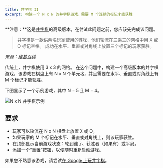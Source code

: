 ```yaml
---
title: 井字棋 II
excerpt: 构建一个 N x N 的井字棋游戏，需要 M 个连续的标记才能获胜
---
```


**注意：**这是[井字棋](/questions/user-interface/tic-tac-toe)的高级版本，在尝试此问题之前，您应该先完成该问题。

> 井字棋是一款供两名玩家使用的游戏，他们轮流在三乘三的网格中用 X 或 O 标记空格。 成功在水平、垂直或对角线上放置三个标记的玩家获胜。

*来源：[维基百科](https://en.wikipedia.org/wiki/Tic-tac-toe)*

传统上，井字棋使用 3 x 3 的网格。 在这个问题中，构建一个高级版本的井字棋游戏，该游戏在棋盘上有 N x N 个单元格，并且需要在水平、垂直或对角线上有 M 个标记才能获胜。

下图显示了一个示例游戏，其中 N = 5 且 M = 4。

![N x N 井字棋示例](/img/questions/tic-tac-toe-ii/tic-tac-toe-ii-example.png)

## 要求

* 玩家可以轮流在 N x N 棋盘上放置 X 或 O。
* 如果玩家的 M 个标记在水平、垂直或对角线上，则该玩家获胜。
* 在顶部显示当前游戏状态：轮到谁了、获胜者（如果有）或平局。
* 添加一个“重置”按钮，以便随时重新启动游戏。

如果您不熟悉该游戏，请尝试[在 Google 上玩井字棋](https://www.google.com/search?q=tic-tac-toe)。
